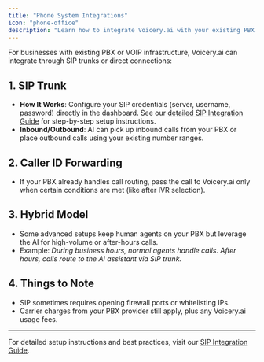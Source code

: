 ```yaml
---
title: "Phone System Integrations"
icon: "phone-office"
description: "Learn how to integrate Voicery.ai with your existing PBX or VOIP infrastructure through SIP trunks"
---
```


For businesses with existing PBX or VOIP infrastructure, Voicery.ai can integrate through SIP trunks or direct connections:

## 1. SIP Trunk

- **How It Works**: Configure your SIP credentials (server, username, password) directly in the dashboard. See our [detailed SIP Integration Guide](/provisioning/sip-trunking/sip-integration) for step-by-step setup instructions.
- **Inbound/Outbound**: AI can pick up inbound calls from your PBX or place outbound calls using your existing number ranges.

## 2. Caller ID Forwarding

- If your PBX already handles call routing, pass the call to Voicery.ai only when certain conditions are met (like after IVR selection).

## 3. Hybrid Model

- Some advanced setups keep human agents on your PBX but leverage the AI for high-volume or after-hours calls.
- Example: _During business hours, normal agents handle calls. After hours, calls route to the AI assistant via SIP trunk._

## 4. Things to Note

- SIP sometimes requires opening firewall ports or whitelisting IPs.
- Carrier charges from your PBX provider still apply, plus any Voicery.ai usage fees.

---

For detailed setup instructions and best practices, visit our [SIP Integration Guide](/provisioning/sip-trunking/sip-integration).
